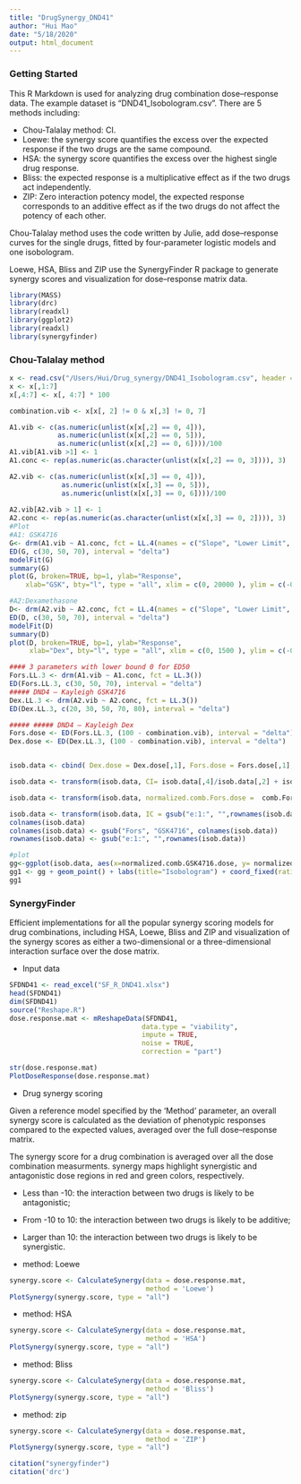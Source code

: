 ```yaml
---
title: "DrugSynergy_DND41"
author: "Hui Mao"
date: "5/18/2020"
output: html_document
---
```



### Getting Started

This R Markdown is used for analyzing drug combination dose–response data. The example dataset is "DND41_Isobologram.csv". There are 5 methods including: 

*  Chou-Talalay method: CI.
*  Loewe: the synergy score quantifies the excess over the expected response if the two drugs are the same compound.
*  HSA: the synergy score quantifies the excess over the highest single drug response.
*  Bliss: the expected response is a multiplicative effect as if the two drugs act independently.
*  ZIP: Zero interaction potency model, the expected response corresponds to an additive effect as if the two drugs do not affect the potency of each other.

Chou-Talalay method uses the code written by Julie, add dose–response curves for the single drugs, fitted by four-parameter logistic models and one isobologram.

Loewe, HSA, Bliss and ZIP use the SynergyFinder R package to generate synergy scores and visualization for dose–response matrix data.


```r
library(MASS)
library(drc)
library(readxl)
library(ggplot2)
library(readxl)
library(synergyfinder)
```

### Chou-Talalay method


```r
x <- read.csv("/Users/Hui/Drug_synergy/DND41_Isobologram.csv", header = TRUE)
x <- x[,1:7]
x[,4:7] <- x[, 4:7] * 100

combination.vib <- x[x[, 2] != 0 & x[,3] != 0, 7]

A1.vib <- c(as.numeric(unlist(x[x[,2] == 0, 4])), 
            as.numeric(unlist(x[x[,2] == 0, 5])), 
            as.numeric(unlist(x[x[,2] == 0, 6])))/100
A1.vib[A1.vib >1] <- 1
A1.conc <- rep(as.numeric(as.character(unlist(x[x[,2] == 0, 3]))), 3)

A2.vib <- c(as.numeric(unlist(x[x[,3] == 0, 4])), 
             as.numeric(unlist(x[x[,3] == 0, 5])), 
             as.numeric(unlist(x[x[,3] == 0, 6])))/100
 
A2.vib[A2.vib > 1] <- 1
A2.conc <- rep(as.numeric(as.character(unlist(x[x[,3] == 0, 2]))), 3)
#Plot
#A1: GSK4716
G<- drm(A1.vib ~ A1.conc, fct = LL.4(names = c("Slope", "Lower Limit", "Upper Limit", "ED50")))
ED(G, c(30, 50, 70), interval = "delta")
modelFit(G)
summary(G)
plot(G, broken=TRUE, bp=1, ylab="Response",
    xlab="GSK", bty="l", type = "all", xlim = c(0, 20000 ), ylim = c(-0.1, 1))

#A2:Dexamethasone
D<- drm(A2.vib ~ A2.conc, fct = LL.4(names = c("Slope", "Lower Limit", "Upper Limit", "ED50")))
ED(D, c(30, 50, 70), interval = "delta")
modelFit(D)
summary(D)
plot(D, broken=TRUE, bp=1, ylab="Response",
     xlab="Dex", bty="l", type = "all", xlim = c(0, 1500 ), ylim = c(-0.1, 1))

#### 3 parameters with lower bound 0 for ED50
Fors.LL.3 <- drm(A1.vib ~ A1.conc, fct = LL.3())
ED(Fors.LL.3, c(30, 50, 70), interval = "delta")
##### DND4 — Kayleigh GSK4716
Dex.LL.3 <- drm(A2.vib ~ A2.conc, fct = LL.3())
ED(Dex.LL.3, c(20, 30, 50, 70, 80), interval = "delta")

##### ##### DND4 — Kayleigh Dex
Fors.dose <- ED(Fors.LL.3, (100 - combination.vib), interval = "delta")
Dex.dose <- ED(Dex.LL.3, (100 - combination.vib), interval = "delta")


isob.data <- cbind( Dex.dose = Dex.dose[,1], Fors.dose = Fors.dose[,1], comb.Dex.dose = x[x[,2] != 0 & x[,3] != 0, 2], comb.Fors.dose = x[x[,2] != 0 & x[,3] != 0, 3])

isob.data <- transform(isob.data, CI= isob.data[,4]/isob.data[,2] + isob.data[,3] /isob.data[,1])

isob.data <- transform(isob.data, normalized.comb.Fors.dose =  comb.Fors.dose / Fors.dose, normalized.comb.Dex.dose = comb.Dex.dose / Dex.dose)

isob.data <- transform(isob.data, IC = gsub("e:1:", "",rownames(isob.data)))
colnames(isob.data)
colnames(isob.data) <- gsub("Fors", "GSK4716", colnames(isob.data))
rownames(isob.data) <- gsub("e:1:", "",rownames(isob.data))

#plot
gg<-ggplot(isob.data, aes(x=normalized.comb.GSK4716.dose, y= normalized.comb.Dex.dose))
gg1 <- gg + geom_point() + labs(title="Isobologram") + coord_fixed(ratio = 1)+ coord_cartesian(xlim=c(0,1.5), ylim=c(0, 1.5)) + geom_abline(intercept = 1, slope = -1, color="blue")
gg1
```


### SynergyFinder
Efficient implementations for all the popular synergy scoring models for drug combinations, including HSA, Loewe, Bliss and ZIP and visualization of the synergy scores as either a two-dimensional or a three-dimensional interaction surface over the dose matrix. 

* Input data
```r
SFDND41 <- read_excel("SF_R_DND41.xlsx")
head(SFDND41)   
dim(SFDND41) 
source("Reshape.R")
dose.response.mat <- mReshapeData(SFDND41,
                                 data.type = "viability",
                                 impute = TRUE,
                                 noise = TRUE,
                                 correction = "part")

str(dose.response.mat)
PlotDoseResponse(dose.response.mat)
```







* Drug synergy scoring


Given a reference model specified by the ‘Method’ parameter, an overall synergy score is calculated as the deviation of phenotypic responses compared to the expected values, averaged over the full dose–response matrix. 

The synergy score for a drug combination is averaged over all the dose combination measurments.
synergy maps highlight synergistic and antagonistic dose regions in red and green colors, respectively.

+ Less than -10: the interaction between two drugs is likely to be antagonistic;
+ From -10 to 10: the interaction between two drugs is likely to be additive;
+ Larger than 10: the interaction between two drugs is likely to be synergistic.

* method: Loewe

```r

synergy.score <- CalculateSynergy(data = dose.response.mat,
                                  method = 'Loewe')
PlotSynergy(synergy.score, type = "all")
```
* method: HSA

```r

synergy.score <- CalculateSynergy(data = dose.response.mat,
                                  method = 'HSA')
PlotSynergy(synergy.score, type = "all")
```


* method: Bliss

```r

synergy.score <- CalculateSynergy(data = dose.response.mat,
                                  method = 'Bliss')
PlotSynergy(synergy.score, type = "all")
```

* method: zip

```r

synergy.score <- CalculateSynergy(data = dose.response.mat,
                                  method = 'ZIP')
PlotSynergy(synergy.score, type = "all")
```

```r
citation("synergyfinder")
citation('drc')
```

